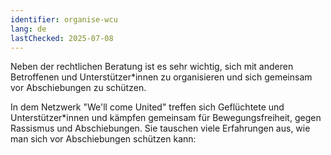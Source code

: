 ```yaml
---
identifier: organise-wcu
lang: de
lastChecked: 2025-07-08
---
```


Neben der rechtlichen Beratung ist es sehr wichtig, sich mit anderen Betroffenen und Unterstützer\*innen zu organisieren und sich gemeinsam vor Abschiebungen zu schützen.

In dem Netzwerk "We'll come United" treffen sich Geflüchtete und Unterstützer\*innen und kämpfen gemeinsam für Bewegungsfreiheit, gegen Rassismus und Abschiebungen. Sie tauschen viele Erfahrungen aus, wie man sich vor Abschiebungen schützen kann:
<Address identifier="wcu" />
